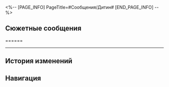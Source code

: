 <%-- [PAGE_INFO]
PageTitle=#Сообщения/Дитин#
[END_PAGE_INFO] --%>
{{Сообщение Инфобокс
|id          = 46
|Изображение = НИП Дитин Иконка.png
|Тип         = НИП
|Отправитель = Дитин
|ПодписьСоо  = Как круто, помолчи.
|Фракция     = Лофу Сяньчжоу
}}

==Сюжетные сообщения==
======
{{Сообщения
|условие_получения = 
|текст =
:'''Дитин:''' 
:'''Дитин:''' 
}}
----

==История изменений==
{{История изменений|3.5}}

==Навигация==
{{Сообщения Навбокс}}